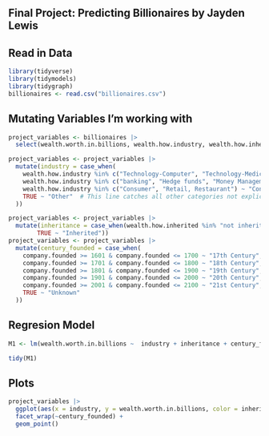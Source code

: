 ## Final Project: Predicting Billionaires by Jayden Lewis 

## Read in Data 
```r
library(tidyverse)
library(tidymodels)
library(tidygraph)
billionaires <- read.csv("billionaires.csv")
```
## Mutating Variables I'm working with
```r
project_variables <- billionaires |>
  select(wealth.worth.in.billions, wealth.how.industry, wealth.how.inherited, company.founded)

project_variables <- project_variables |>
  mutate(industry = case_when(
    wealth.how.industry %in% c("Technology-Computer", "Technology-Medical") ~ "Technology",
    wealth.how.industry %in% c("banking", "Hedge funds", "Money Management", "Venture Capital", "Private equity/leveraged buyout") ~ "Finance",
    wealth.how.industry %in% c("Consumer", "Retail, Restaurant") ~ "Consumer/Retail",
    TRUE ~ "Other"  # This line catches all other categories not explicitly listed above
  ))

project_variables <- project_variables |>
  mutate(inheritance = case_when(wealth.how.inherited %in% "not inherited" ~ "Not inherited",
        TRUE ~ "Inherited"))
project_variables <- project_variables |>
  mutate(century_founded = case_when(
    company.founded >= 1601 & company.founded <= 1700 ~ "17th Century",
    company.founded >= 1701 & company.founded <= 1800 ~ "18th Century",
    company.founded >= 1801 & company.founded <= 1900 ~ "19th Century",
    company.founded >= 1901 & company.founded <= 2000 ~ "20th Century",
    company.founded >= 2001 & company.founded <= 2100 ~ "21st Century",
    TRUE ~ "Unknown"
  ))


```

## Regresion Model
```r
M1 <- lm(wealth.worth.in.billions ~  industry + inheritance + century_founded, data = project_variables)

tidy(M1)
```
## Plots 
```r
project_variables |>
  ggplot(aes(x = industry, y = wealth.worth.in.billions, color = inheritance)) +
  facet_wrap(~century_founded) + 
  geom_point()
```

